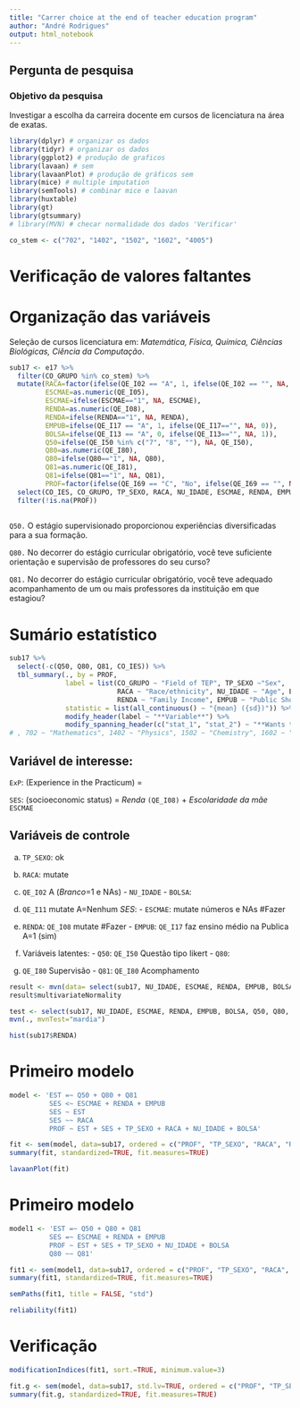 ```yaml
---
title: "Carrer choice at the end of teacher education program"
author: "André Rodrigues"
output: html_notebook
---
```



## Pergunta de pesquisa

### Objetivo da pesquisa

Investigar a escolha da carreira docente em cursos de licenciatura na
área de exatas.

```r
library(dplyr) # organizar os dados
library(tidyr) # organizar os dados
library(ggplot2) # produção de graficos
library(lavaan) # sem
library(lavaanPlot) # produção de gráficos sem
library(mice) # multiple imputation
library(semTools) # combinar mice e laavan
library(huxtable)
library(gt)
library(gtsummary)
# library(MVN) # checar normalidade dos dados 'Verificar'
```

```r
co_stem <- c("702", "1402", "1502", "1602", "4005")
```

# Verificação de valores faltantes


# Organização das variáveis

Seleção de cursos licenciatura em: _Matemática, Física, Química, Ciências Biológicas, Ciência da Computação_. 


```r

sub17 <- e17 %>%
  filter(CO_GRUPO %in% co_stem) %>%
  mutate(RACA=factor(ifelse(QE_I02 == "A", 1, ifelse(QE_I02 == "", NA, 0))),
         ESCMAE=as.numeric(QE_I05),
         ESCMAE=ifelse(ESCMAE=="1", NA, ESCMAE),
         RENDA=as.numeric(QE_I08),
         RENDA=ifelse(RENDA=="1", NA, RENDA),
         EMPUB=ifelse(QE_I17 == "A", 1, ifelse(QE_I17=="", NA, 0)),
         BOLSA=ifelse(QE_I13 == "A", 0, ifelse(QE_I13=="", NA, 1)),
         Q50=ifelse(QE_I50 %in% c("7", "8", ""), NA, QE_I50),
         Q80=as.numeric(QE_I80),
         Q80=ifelse(Q80=="1", NA, Q80),
         Q81=as.numeric(QE_I81),
         Q81=ifelse(Q81=="1", NA, Q81),
         PROF=factor(ifelse(QE_I69 == "C", "No", ifelse(QE_I69 == "", NA, "Yes")))) %>%
  select(CO_IES, CO_GRUPO, TP_SEXO, RACA, NU_IDADE, ESCMAE, RENDA, EMPUB, BOLSA, Q50, Q80, Q81, PROF) %>%
  filter(!is.na(PROF))
  
```

`Q50.` O estágio supervisionado proporcionou experiências diversificadas para a sua formação. 

`Q80.` No decorrer do estágio curricular obrigatório, você teve suficiente orientação e supervisão de professores do seu curso?

`Q81.` No decorrer do estágio curricular obrigatório, você teve adequado acompanhamento de um ou mais professores da instituição em que estagiou?

# Sumário estatístico
```r
sub17 %>%
  select(-c(Q50, Q80, Q81, CO_IES)) %>% 
  tbl_summary(., by = PROF, 
              label = list(CO_GRUPO ~ "Field of TEP", TP_SEXO ~"Sex", 
                           RACA ~ "Race/ethnicity", NU_IDADE ~ "Age", ESCMAE ~ "Mother school Level",
                           RENDA ~ "Family Income", EMPUB ~ "Public Shool", BOLSA ~ "Scholarship"),
              statistic = list(all_continuous() ~ "{mean} ({sd})")) %>% 
              modify_header(label ~ "**Variable**") %>%
              modify_spanning_header(c("stat_1", "stat_2") ~ "**Wants to be a teacher**")
# , 702 ~ "Mathematics", 1402 ~ "Physics", 1502 ~ "Chemistry", 1602 ~ "Biology", 4005 ~ "Computer Science"
```
## Variável de interesse:

`ExP`: (Experience in the Practicum) = 

`SES`: (socioeconomic status) = _Renda_ `(QE_I08)` + _Escolaridade da mãe_ `ESCMAE`


## Variáveis de controle

a. `TP_SEXO`: ok

a. `RACA`: mutate 

a. `QE_I02` A (*Branco*=1 e NAs) - `NU_IDADE` - `BOLSA`:

a. `QE_I11` mutate A=Nenhum *SES*: - `ESCMAE`: mutate números e NAs \#Fazer

a. `RENDA`: `QE_I08` mutate \#Fazer - `EMPUB`: `QE_I17` faz ensino médio
na Publica A=1 (sim)

a. Variáveis latentes: - `Q50`: `QE_I50` Questão tipo likert - `Q80`:
a. `QE_I80` Supervisão - `Q81`: `QE_I80` Acomphamento

```r
result <- mvn(data= select(sub17, NU_IDADE, ESCMAE, RENDA, EMPUB, BOLSA, Q50, Q80, Q81),mvnTest="energy")
result$multivariateNormality
```

```r
test <- select(sub17, NU_IDADE, ESCMAE, RENDA, EMPUB, BOLSA, Q50, Q80, Q81) %>%
mvn(., mvnTest="mardia")

hist(sub17$RENDA)
```

# Primeiro modelo

```r
model <- 'EST =~ Q50 + Q80 + Q81
          SES <~ ESCMAE + RENDA + EMPUB
          SES ~ EST
          SES ~~ RACA
          PROF ~ EST + SES + TP_SEXO + RACA + NU_IDADE + BOLSA'
```

```r
fit <- sem(model, data=sub17, ordered = c("PROF", "TP_SEXO", "RACA", "RENDA", "ESCMAE", "EMPUB", "BOLSA"), std.lv=TRUE)
summary(fit, standardized=TRUE, fit.measures=TRUE)

```

```r
lavaanPlot(fit)
```

# Primeiro modelo

```r
model1 <- 'EST =~ Q50 + Q80 + Q81
          SES =~ ESCMAE + RENDA + EMPUB
          PROF ~ EST + SES + TP_SEXO + NU_IDADE + BOLSA
          Q80 ~~ Q81'
```

```r
fit1 <- sem(model1, data=sub17, ordered = c("PROF", "TP_SEXO", "RACA", "RENDA", "ESCMAE", "EMPUB", "BOLSA"), std.lv=TRUE)
summary(fit1, standardized=TRUE, fit.measures=TRUE)

```

```r
semPaths(fit1, title = FALSE, "std")
```

```r
reliability(fit1)
```

# Verificação

```r
modificationIndices(fit1, sort.=TRUE, minimum.value=3)
```

```r
fit.g <- sem(model, data=sub17, std.lv=TRUE, ordered = c("PROF", "TP_SEXO", "RACA", "BOLSA"), meanstructure = TRUE, group = "CO_GRUPO")
summary(fit.g, standardized=TRUE, fit.measures=TRUE)
```
